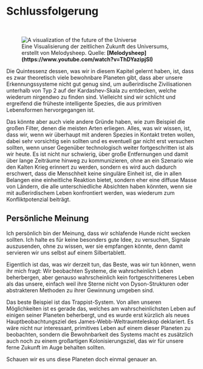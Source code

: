 
# Schlussfolgerung 

<ReadingTime />
<AudioPlayer ident="conclusion" />

<br/>
<figure>
<Image src={require(".//../../../resources/images/years.png")} alt="A visualization of the future of the Universe" />
<figcaption style={{ color: "rgb(156, 156, 156)", fontSize: "14px", marginTop: "2px" }}>Eine Visualisierung der zeitlichen Zukunft des Universums, erstellt von Melodysheep. Quelle: <strong>[Melodysheep](https://www.youtube.com/watch?v=ThDYazipjSI)</strong></figcaption>
</figure>

Die Quintessenz dessen, was wir in diesem Kapitel gelernt haben, ist, dass es zwar theoretisch viele bewohnbare Planeten gibt, dass aber unsere Erkennungssysteme nicht gut genug sind, um außerirdische Zivilisationen unterhalb von Typ 2 auf der Kardashev-Skala zu entdecken, welche wiederum nirgendwo zu finden sind. Vielleicht sind wir schlicht und ergreifend die früheste intelligente Spezies, die aus primitiven Lebensformen hervorgegangen ist.

Das könnte aber auch viele andere Gründe haben, wie zum Beispiel die großen Filter, denen die meisten Arten erliegen. Alles, was wir wissen, ist, dass wir, wenn wir überhaupt mit anderen Spezies in Kontakt treten wollen, dabei sehr vorsichtig sein sollten und es eventuell gar nicht erst versuchen sollten, wenn unser Gegenüber technologisch weiter fortgeschritten ist als wir heute. Es ist nicht nur schwierig, über große Entfernungen und damit über lange Zeiträume hinweg zu kommunizieren, ohne an ein Szenario wie den Kalten Krieg erinnert zu werden, sondern es wird auch dadurch erschwert, dass die Menschheit keine singuläre Einheit ist, die in allen Belangen eine einheitliche Reaktion bietet, sondern eher eine diffuse Masse von Ländern, die alle unterschiedliche Absichten haben könnten, wenn sie mit außerirdischem Leben konfrontiert werden, was wiederum zum Konfliktpotenzial beiträgt.

## Persönliche Meinung
Ich persönlich bin der Meinung, dass wir schlafende Hunde nicht wecken sollten. Ich halte es für keine besonders gute Idee, zu versuchen, Signale auszusenden, ohne zu wissen, wer sie empfangen könnte, denn damit servieren wir uns selbst auf einem Silbertablett.

Eigentlich ist das, was wir derzeit tun, das Beste, was wir tun können, wenn ihr mich fragt: Wir beobachten Systeme, die wahrscheinlich Leben beherbergen, aber genauso wahrscheinlich kein fortgeschritteneres Leben als das unsere, einfach weil ihre Sterne nicht von Dyson-Strukturen oder abstrakteren Methoden zu ihrer Gewinnung umgeben sind. 

Das beste Beispiel ist das Trappist-System. Von allen unseren Möglichkeiten ist es gerade das, welches am wahrscheinlichsten Leben auf einigen seiner Planeten beherbergt, und es wurde erst kürzlich als neues Hauptbeobachtungsziel des James-Webb-Weltraumteleskop deklariert. Es wäre nicht nur interessant, primitives Leben auf einem dieser Planeten zu beobachten, sondern die Bewohnbarkeit  des Systems macht es zusätzlich auch noch zu einem großartigen Kolonisierungsziel, das wir für unsere ferne Zukunft im Auge behalten sollten.

Schauen wir es uns diese Planeten doch einmal genauer an.


<SaveArticleSection article="alien-life-conclusion"/>

<Analytics />